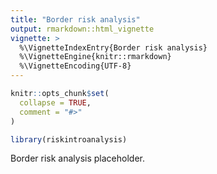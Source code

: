 ```yaml
---
title: "Border risk analysis"
output: rmarkdown::html_vignette
vignette: >
  %\VignetteIndexEntry{Border risk analysis}
  %\VignetteEngine{knitr::rmarkdown}
  %\VignetteEncoding{UTF-8}
---
```


```r
knitr::opts_chunk$set(
  collapse = TRUE,
  comment = "#>"
)
```

```r
library(riskintroanalysis)
```


Border risk analysis placeholder.
